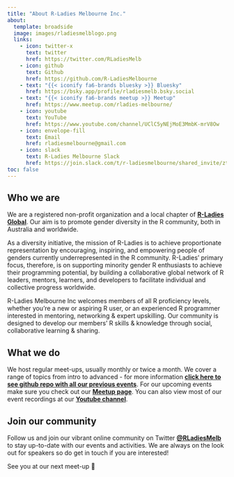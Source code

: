 ```yaml
---
title: "About R-Ladies Melbourne Inc."
about:
  template: broadside
  image: images/rladiesmelblogo.png
  links:
    - icon: twitter-x
      text: twitter
      href: https://twitter.com/RLadiesMelb
    - icon: github
      text: Github
      href: https://github.com/R-LadiesMelbourne
    - text: "{{< iconify fa6-brands bluesky >}} Bluesky"
      href: https://bsky.app/profile/rladiesmelb.bsky.social
    - text: "{{< iconify fa6-brands meetup >}} Meetup"
      href: https://www.meetup.com/rladies-melbourne/
    - icon: youtube
      text: YouTube
      href: https://www.youtube.com/channel/UClC5yNEjMoE3MmbK-mrV8Ow 
    - icon: envelope-fill
      text: Email
      href: rladiesmelbourne@gmail.com
    - icon: slack
      text: R-Ladies Melbourne Slack
      href: https://join.slack.com/t/r-ladiesmelbourne/shared_invite/zt-2v1aery5t-AV4eiBvUhLengyyqDSlndQ
toc: false 
---
```


## Who we are

We are a registered non-profit organization and a local chapter of [**R-Ladies Global**](https://rladies.org/). Our aim is to promote gender diversity in the R community, both in Australia and worldwide.

As a diversity initiative, the mission of R-Ladies is to achieve proportionate representation by encouraging, inspiring, and empowering people of genders currently underrepresented in the R community. R-Ladies’ primary focus, therefore, is on supporting minority gender R enthusiasts to achieve their programming potential, by building a collaborative global network of R leaders, mentors, learners, and developers to facilitate individual and collective progress worldwide.

R-Ladies Melbourne Inc welcomes members of all R proficiency levels, whether you're a new or aspiring R user, or an experienced R programmer interested in mentoring, networking & expert upskilling. Our community is designed to develop our members' R skills & knowledge through social, collaborative learning & sharing.

## What we do

We host regular meet-ups, usually monthly or twice a month. We cover a range of topics from intro to advanced - for more information [**click here to see github repo with all our previous events**](https://github.com/R-LadiesMelbourne/Links-to-Events-Repos). For our upcoming events make sure you check out our [**Meetup page**](https://www.meetup.com/rladies-melbourne/). You can also view most of our event recordings at our [**Youtube channel**](https://www.youtube.com/channel/UClC5yNEjMoE3MmbK-mrV8Ow).

## Join our community

Follow us and join our vibrant online community on Twitter [**\@RLadiesMelb**](https://twitter.com/RLadiesMelb) to stay up-to-date with our events and activities. We are always on the look out for speakers so do get in touch if you are interested!

See you at our next meet-up 💜
